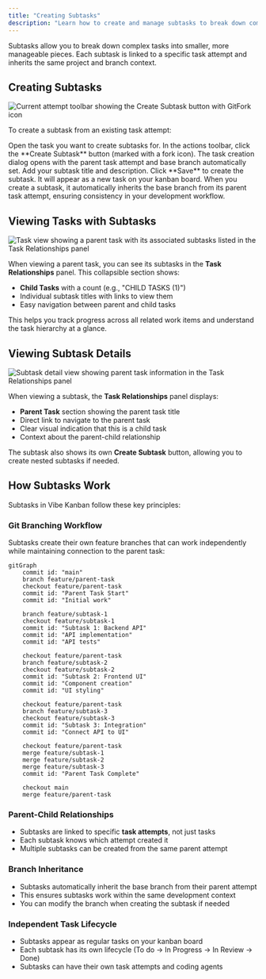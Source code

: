 ```yaml
---
title: "Creating Subtasks"
description: "Learn how to create and manage subtasks to break down complex work into smaller, manageable pieces"
---
```


Subtasks allow you to break down complex tasks into smaller, more manageable pieces. Each subtask is linked to a specific task attempt and inherits the same project and branch context.

## Creating Subtasks

<Frame>
<img src="/images/screenshot-create-subtask-button.png" alt="Current attempt toolbar showing the Create Subtask button with GitFork icon" />
</Frame>

To create a subtask from an existing task attempt:

<Steps>
<Step title="Navigate to the task attempt">
  Open the task you want to create subtasks for.
</Step>

<Step title="Click Create Subtask">
  In the actions toolbar, click the **Create Subtask** button (marked with a fork icon).
</Step>

<Step title="Fill in subtask details">
  The task creation dialog opens with the parent task attempt and base branch automatically set. Add your subtask title and description.
</Step>

<Step title="Save the subtask">
  Click **Save** to create the subtask. It will appear as a new task on your kanban board.
</Step>
</Steps>

<Note>
When you create a subtask, it automatically inherits the base branch from its parent task attempt, ensuring consistency in your development workflow.
</Note>

## Viewing Tasks with Subtasks

<Frame>
<img src="/images/screenshot-task-with-subtasks.png" alt="Task view showing a parent task with its associated subtasks listed in the Task Relationships panel" />
</Frame>

When viewing a parent task, you can see its subtasks in the **Task Relationships** panel. This collapsible section shows:

- **Child Tasks** with a count (e.g., "CHILD TASKS (1)")
- Individual subtask titles with links to view them
- Easy navigation between parent and child tasks

This helps you track progress across all related work items and understand the task hierarchy at a glance.

## Viewing Subtask Details

<Frame>
<img src="/images/screenshot-subtask-parent-info.png" alt="Subtask detail view showing parent task information in the Task Relationships panel" />
</Frame>

When viewing a subtask, the **Task Relationships** panel displays:

- **Parent Task** section showing the parent task title
- Direct link to navigate to the parent task
- Clear visual indication that this is a child task
- Context about the parent-child relationship

The subtask also shows its own **Create Subtask** button, allowing you to create nested subtasks if needed.

## How Subtasks Work

Subtasks in Vibe Kanban follow these key principles:

### Git Branching Workflow

Subtasks create their own feature branches that can work independently while maintaining connection to the parent task:

```mermaid
gitGraph
    commit id: "main"
    branch feature/parent-task
    checkout feature/parent-task
    commit id: "Parent Task Start"
    commit id: "Initial work"

    branch feature/subtask-1
    checkout feature/subtask-1
    commit id: "Subtask 1: Backend API"
    commit id: "API implementation"
    commit id: "API tests"

    checkout feature/parent-task
    branch feature/subtask-2
    checkout feature/subtask-2
    commit id: "Subtask 2: Frontend UI"
    commit id: "Component creation"
    commit id: "UI styling"

    checkout feature/parent-task
    branch feature/subtask-3
    checkout feature/subtask-3
    commit id: "Subtask 3: Integration"
    commit id: "Connect API to UI"

    checkout feature/parent-task
    merge feature/subtask-1
    merge feature/subtask-2
    merge feature/subtask-3
    commit id: "Parent Task Complete"

    checkout main
    merge feature/parent-task
```

### Parent-Child Relationships

- Subtasks are linked to specific **task attempts**, not just tasks
- Each subtask knows which attempt created it
- Multiple subtasks can be created from the same parent attempt

### Branch Inheritance

- Subtasks automatically inherit the base branch from their parent attempt
- This ensures subtasks work within the same development context
- You can modify the branch when creating the subtask if needed

### Independent Task Lifecycle

- Subtasks appear as regular tasks on your kanban board
- Each subtask has its own lifecycle (To do → In Progress → In Review → Done)
- Subtasks can have their own task attempts and coding agents
